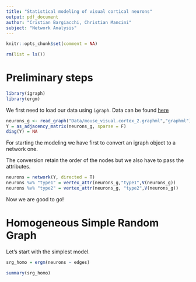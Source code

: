 ```yaml
---
title: "Statistical modeling of visual cortical neurons"
output: pdf_document
author: "Cristian Bargiacchi, Christian Mancini"
subject: "Network Analysis"
---
```

```r
knitr::opts_chunk$set(comment = NA)
```

```r
rm(list = ls())
```

# Preliminary steps

```r
library(igraph)
library(ergm)
```

We first need to load our data using `igraph`. Data can be found [here](https://github.com/cMancio00/sand-2024/tree/main/Data)

```r
neurons_g <- read_graph("Data/mouse_visual.cortex_2.graphml","graphml")
Y = as_adjacency_matrix(neurons_g, sparse = F)
diag(Y) = NA
```

For starting the modeling we have first to convert an igraph object to a network one.

The conversion retain the order of the nodes but we also have to pass the attributes.

```r
neurons = network(Y, directed = T)
neurons %v% "type1" = vertex_attr(neurons_g,"type1",V(neurons_g))
neurons %v% "type2" = vertex_attr(neurons_g, "type2",V(neurons_g))
```

Now we are good to go!

# Homogeneous Simple Random Graph

Let's start with the simplest model.

```r
srg_homo = ergm(neurons ~ edges) 
```

```r
summary(srg_homo)
```
